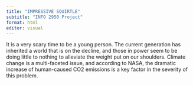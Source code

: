 ```yaml
---
title: "IMPRESSIVE SQUIRTLE"
subtitle: "INFO 2950 Project"
format: html
editor: visual
---
```


It is a very scary time to be a young person. The current generation has inherited a world that is on the decline, and those in power seem to be doing little to nothing to alleviate the weight put on our shoulders. Climate change is a multi-faceted issue, and according to NASA, the dramatic increase of human-caused CO2 emissions is a key factor in the severity of this problem.
